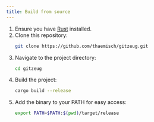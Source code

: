 ```yaml
---
title: Build from source
---
```

1. Ensure you have [Rust](https://rustup.rs/) installed.
2. Clone this repository:
   ```sh
   git clone https://github.com/thaemisch/gitzeug.git
   ```
3. Navigate to the project directory:
   ```sh
   cd gitzeug
   ```
4. Build the project:
   ```sh
   cargo build --release
   ```
5. Add the binary to your PATH for easy access:
   ```sh
   export PATH=$PATH:$(pwd)/target/release
   ```
